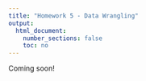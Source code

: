 ```yaml
---
title: "Homework 5 - Data Wrangling"
output:
  html_document:
    number_sections: false
    toc: no
---
```


Coming soon!
